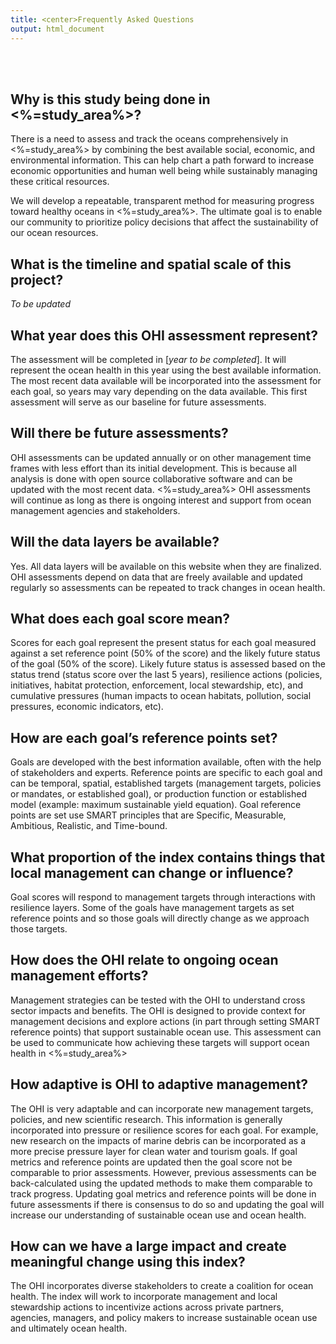 ```yaml
---
title: <center>Frequently Asked Questions
output: html_document
---
```


<!--- please edit as needed!--->


<br><br>


## Why is this study being done in <%=study_area%>?

There is a need to assess and track the oceans comprehensively in <%=study_area%> by combining the best available social, economic, and environmental information. This can help chart a path forward to increase economic opportunities and human well being while sustainably managing these critical resources.

We will develop a repeatable, transparent method for measuring progress toward healthy oceans in <%=study_area%>. The ultimate goal is to enable our community to prioritize policy decisions that affect the sustainability of our ocean resources.


## What is the timeline and spatial scale of this project?

*To be updated*


## What year does this OHI assessment represent?  

The assessment will be completed in [*year to be completed*]. It will represent the ocean health in this year using the best available information. The most recent data available will be incorporated into the assessment for each goal, so years may vary depending on the data available. This first assessment will serve as our baseline for future assessments. 


## Will there be future assessments?

OHI assessments can be updated annually or on other management time frames with less effort than its initial development. This is because all analysis is done with open source collaborative software and can be updated with the most recent data. <%=study_area%> OHI assessments will continue as long as there is ongoing interest and support from ocean management agencies and stakeholders. 


## Will the data layers be available?

Yes. All data layers will be available on this website when they are finalized. <!--- www/ohi-science.org/<%=key%>/layers. ---> OHI assessments depend on data that are freely available and updated regularly so assessments can be repeated to track changes in ocean health.  


## What does each goal score mean? 

Scores for each goal represent the present status for each goal measured against a set reference point (50% of the score) and the likely future status of the goal (50% of the score). Likely future status is assessed based on the status trend (status score over the last 5 years), resilience actions (policies, initiatives, habitat protection, enforcement, local stewardship, etc), and cumulative pressures (human impacts to ocean habitats, pollution, social pressures, economic indicators, etc).


## How are each goal’s reference points set?

Goals are developed with the best information available, often with the help of stakeholders and experts. Reference points are specific to each goal and can be temporal, spatial, established targets (management targets, policies or mandates, or established goal), or production function or established model (example: maximum sustainable yield equation). Goal reference points are set use SMART principles that are Specific, Measurable, Ambitious, Realistic, and Time-bound.


## What proportion of the index contains things that local management can change or influence? 

Goal scores will respond to management targets through interactions with resilience layers. Some of the goals have management targets as set reference points and so those goals will directly change as we approach those targets. 


## How does the OHI relate to ongoing ocean management efforts?

Management strategies can be tested with the OHI to understand cross sector impacts and benefits. The OHI is designed to provide context for management decisions and explore actions (in part through setting SMART reference points) that support sustainable ocean use. This assessment can be used to communicate how achieving these targets will support ocean health in <%=study_area%> 


## How adaptive is OHI to adaptive management?

The OHI is very adaptable and can incorporate new management targets, policies, and new scientific research. This information is generally incorporated into pressure or resilience scores for each goal. For example, new research on the impacts of marine debris can be incorporated as a more precise pressure layer for clean water and tourism goals. If goal metrics and reference points are updated then the goal score not be comparable to prior assessments. However, previous assessments can be back-calculated using the updated methods to make them comparable to track progress. Updating goal metrics and reference points will be done in future assessments if there is consensus to do so and updating the goal will increase our understanding of sustainable ocean use and ocean health.


## How can we have a large impact and create meaningful change using this index?

The OHI incorporates diverse stakeholders to create a coalition for ocean health. The index will work to incorporate management and local stewardship actions to incentivize actions across private partners, agencies, managers, and policy makers to increase sustainable ocean use and ultimately ocean health. 

